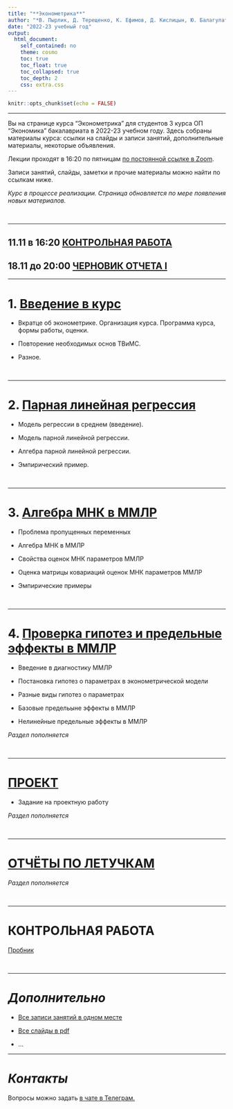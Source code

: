 ```yaml
---
title: "**Эконометрика**"
author: "*В. Пырлик, Д. Терещенко, К. Ефимов, Д. Кислицын, Ю. Балагула*"
date: "2022-23 учебный год"
output:  
  html_document:  
    self_contained: no  
    theme: cosmo
    toc: true
    toc_float: true
    toc_collapsed: true
    toc_depth: 2
    css: extra.css
---
```


```r
knitr::opts_chunk$set(echo = FALSE)
```

---

Вы на странице курса "Эконометрика" для студентов 3 курса ОП "Экономика" бакалавриата в 2022-23 учебном году. Здесь собраны материалы курса: ссылки на слайды и записи занятий, дополнительные материалы, некоторые объявления.

Лекции проходят в 16:20 по пятницам [по постоянной ссылке в Zoom](https://cesnet.zoom.us/j/96338482138).

Записи занятий, слайды, заметки и прочие материалы можно найти по ссылкам ниже.

*Курс в процессе реализации. Страница обновляется по мере появления новых материалов.*

</br>

---

:::: {.infobox .deadline}

## **11.11 в 16:20** [**КОНТРОЛЬНАЯ РАБОТА**](ecox22/project_task_part03_report_draft.html)

::::


:::: {.infobox .deadline}

## **18.11 до 20:00** [**ЧЕРНОВИК ОТЧЕТА I**](ecox22/project_task_part03_report_draft.html)

::::

---

# 1. [Введение в курс](ecox22/sec1.html)

- Вкратце об эконометрике. Организация курса. Программа курса, формы работы, оценки.

- Повторение необходимых основ ТВиМС.

- Разное.

</br>

---

# 2. [Парная линейная регрессия](ecox22/sec2.html)

- Модель регрессии в среднем (введение).

- Модель парной линейной регрессии.

- Алгебра парной линейной регрессии.

- Эмпирический пример.

</br>

---

# 3. [Алгебра МНК в ММЛР](ecox22/sec3.html)

- Проблема пропущенных переменных

- Алгебра МНК в ММЛР

- Свойства оценок МНК параметров ММЛР

- Оценка матрицы ковариаций оценок МНК параметров ММЛР

- Эмпирические примеры

</br>

---

# 4. [Проверка гипотез и предельные эффекты в ММЛР](ecox22/sec4.html)

- Введение в диагностику ММЛР

- Постановка гипотез о параметрах в эконометрической модели

- Разные виды гипотез о параметрах

- Базовые предельыне эффекты в ММЛР

- Нелинейные предельные эффекты в ММЛР

*Раздел пополняется*

</br>

---

# [ПРОЕКТ](ecox22/project_task.html)

- Задание на проектную работу

*Раздел пополняется*

</br>

---

# [ОТЧЁТЫ ПО ЛЕТУЧКАМ](ecox22/quizzes.html)

*Раздел пополняется*

</br>

---

# КОНТРОЛЬНАЯ РАБОТА

[Пробник](ecox22/ME_0.pdf)

</br>

---

# *Дополнительно*

- [Все записи занятий в одном месте](https://drive.google.com/drive/folders/1iK9cVeiHyVJd2XSIXqzcfw199MLajSvJ?usp=sharing)

- [Все слайды в pdf](https://drive.google.com/drive/folders/1r4XjXynrU72cjN-XfGcz8EexEX4pXfYS?usp=sharing)

- ...

---

# *Контакты*

Вопросы можно задать [в чате в Телеграм.](https://t.me/+0kRsodLpmzRmZjEy)
